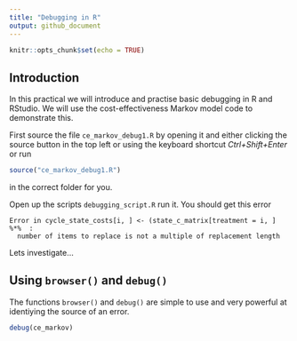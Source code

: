 ```yaml
---
title: "Debugging in R"
output: github_document
---
```


```r
knitr::opts_chunk$set(echo = TRUE)
```

## Introduction

In this practical we will introduce and practise basic debugging in R and RStudio.
We will use the cost-effectiveness Markov model code to demonstrate this.

First source the file `ce_markov_debug1.R` by opening it and either clicking the source button in the top left or using the keyboard shortcut  _Ctrl+Shift+Enter_ or run

```r
source("ce_markov_debug1.R")
```
in the correct folder for you.

Open up the scripts `debugging_script.R` run it.
You should get this error

```
Error in cycle_state_costs[i, ] <- (state_c_matrix[treatment = i, ] %*%  : 
  number of items to replace is not a multiple of replacement length
```

Lets investigate...

## Using `browser()` and `debug()`

The functions `browser()` and `debug()` are simple to use and very powerful at identiying the source of an error.

```r
debug(ce_markov)
```
